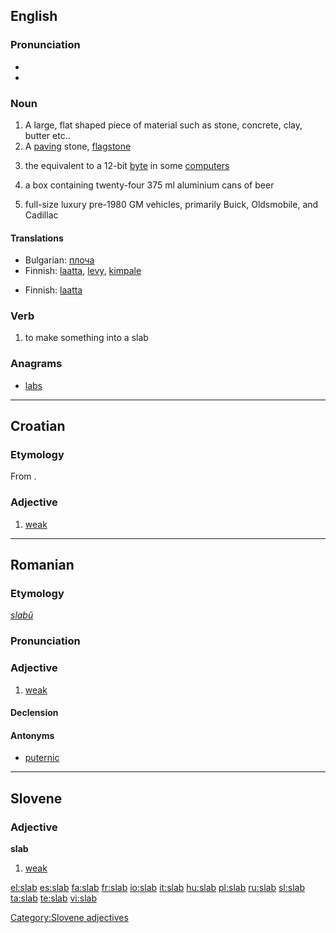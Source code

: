 ==English==
{{wikipedia}}

===Pronunciation===
*{{IPA|/slæb/}}
*{{rhymes|æb}}

===Noun===
{{en-noun}}

# A large, flat shaped piece of material such as stone, concrete, clay, butter etc..
# A [[paving]] stone, [[flagstone]]
# {{computing}} the equivalent to a 12-bit [[byte]] in some [[computer]]s
# {{Australian}} a box containing twenty-four 375&nbsp;ml aluminium cans of beer
# {{Slang}} full-size luxury pre-1980 GM vehicles, primarily Buick, Oldsmobile, and Cadillac

====Translations====
{{trans-top|flat piece of material}}
*Bulgarian: [[плоча]] 
*Finnish: [[laatta]], [[levy]], [[kimpale]]
{{trans-bottom}}

{{trans-top|paving stone}}
*Finnish: [[laatta]]
{{trans-bottom}}

===Verb===
{{en-verb|slab|b|ing}}

#{{transitive}} to make something into a slab

===Anagrams===
*[[labs]]

----

==Croatian==

===Etymology===
From {{proto|Slavic|slabъ|lang=hr}}.

===Adjective===
{{infl|hr|adjective|head=slȁb}}

# [[weak]]

----

==Romanian==

===Etymology===
{{Sla.|ro}} ''[[slabŭ]]''

===Pronunciation===
{{IPA|[slab]|lang=ro}}

===Adjective===
{{ro-adj|4}}

# [[weak]]

====Declension====
{{ro-adj-4|slab}}

====Antonyms====
*[[puternic]]

----

==Slovene==

===Adjective===
'''slab'''

# [[weak]]

[[Category:Slovene adjectives]]

[[el:slab]]
[[es:slab]]
[[fa:slab]]
[[fr:slab]]
[[io:slab]]
[[it:slab]]
[[hu:slab]]
[[pl:slab]]
[[ru:slab]]
[[sl:slab]]
[[ta:slab]]
[[te:slab]]
[[vi:slab]]